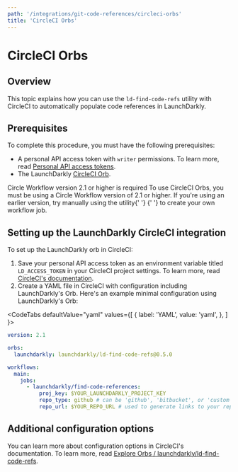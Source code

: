 ```yaml
---
path: '/integrations/git-code-references/circleci-orbs'
title: 'CircleCI Orbs'
---
```


# CircleCI Orbs

<Metadata timeToRead={props.timeToRead} lastModifiedDateFormatted={props.lastModifiedDateFormatted} />

## Overview

This topic explains how you can use the `ld-find-code-refs` utility with CircleCI to automatically populate code references in LaunchDarkly.

## Prerequisites

To complete this procedure, you must have the following prerequisites:

- A personal API access token with `writer` permissions. To learn more, read [Personal API access tokens](./api-access-tokens).
- The LaunchDarkly [CircleCI Orb](https://circleci.com/orbs/registry/orb/launchdarkly/ld-find-code-refs).

<Callout intent="info">
  <CalloutTitle>Circle Workflow version 2.1 or higher is required</CalloutTitle>
  <CalloutDescription>
    To use CircleCI Orbs, you must be using a Circle Workflow version of 2.1 or higher. If you're using an earlier
    version, try manually using the utility{' '}
    <Link
      to="https://github.com/launchdarkly/ld-find-code-refs/tree/master/README.md#execution-via-cli"
      label="binary or docker image"
    />{' '}
    to create your own workflow job.
  </CalloutDescription>
</Callout>

## Setting up the LaunchDarkly CircleCI integration

To set up the LaunchDarkly orb in CircleCI:

1. Save your personal API access token as an environment variable titled `LD_ACCESS_TOKEN` in your CircleCI project settings. To learn more, read [CircleCI's documentation](https://circleci.com/docs/2.0/env-vars/#setting-an-environment-variable-in-a-project).
2. Create a YAML file in CircleCI with configuration including LaunchDarkly's Orb.
   Here's an example minimal configuration using LaunchDarkly's Orb:

<CodeTabs
 defaultValue="yaml"
 values={[
   { label: 'YAML', value: 'yaml', },
 ]
}>
<CodeTabItem value="yaml">

```yaml
version: 2.1

orbs:
  launchdarkly: launchdarkly/ld-find-code-refs@0.5.0

workflows:
  main:
    jobs:
      - launchdarkly/find-code-references:
          proj_key: $YOUR_LAUNCHDARKLY_PROJECT_KEY
          repo_type: github # can be 'github', 'bitbucket', or 'custom'
          repo_url: $YOUR_REPO_URL # used to generate links to your repository
```

</CodeTabItem>
</CodeTabs>

## Additional configuration options

You can learn more about configuration options in CircleCI's documentation. To learn more, read [Explore Orbs / launchdarkly/ld-find-code-refs](https://ld.click/CircleCIOrbs).
